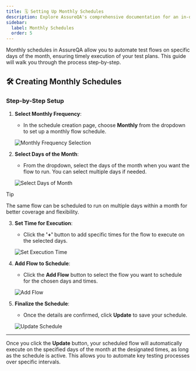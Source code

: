 ```yaml
---
title: 🗓️ Setting Up Monthly Schedules
description: Explore AssureQA's comprehensive documentation for an in-depth look at our services and tools.
sidebar:
  label: Monthly Schedules
  order: 5
---
```


Monthly schedules in AssureQA allow you to automate test flows on specific days of the month, ensuring timely execution of your test plans. This guide will walk you through the process step-by-step.

## 🛠️ Creating Monthly Schedules

### Step-by-Step Setup

1. **Select Monthly Frequency**:
   - In the schedule creation page, choose **Monthly** from the dropdown to set up a monthly flow schedule.

   ![Monthly Frequency Selection](../../images/MS_1.png)

2. **Select Days of the Month**:
   - From the dropdown, select the days of the month when you want the flow to run. You can select multiple days if needed.

   ![Select Days of Month](../../images/MS_3.jpg)
   
> [!TIP]  
> The same flow can be scheduled to run on multiple days within a month for better coverage and flexibility.

3. **Set Time for Execution**:
   - Click the **'+'** button to add specific times for the flow to execute on the selected days.

   ![Set Execution Time](../../images/MS_4.jpg)

4. **Add Flow to Schedule**:
   - Click the **Add Flow** button to select the flow you want to schedule for the chosen days and times.

   ![Add Flow](../../images/MS_6.jpg)

5. **Finalize the Schedule**:
   - Once the details are confirmed, click **Update** to save your schedule.

   ![Update Schedule](../../images/MS_7.jpg)

---

Once you click the **Update** button, your scheduled flow will automatically execute on the specified days of the month at the designated times, as long as the schedule is active. This allows you to automate key testing processes over specific intervals.


